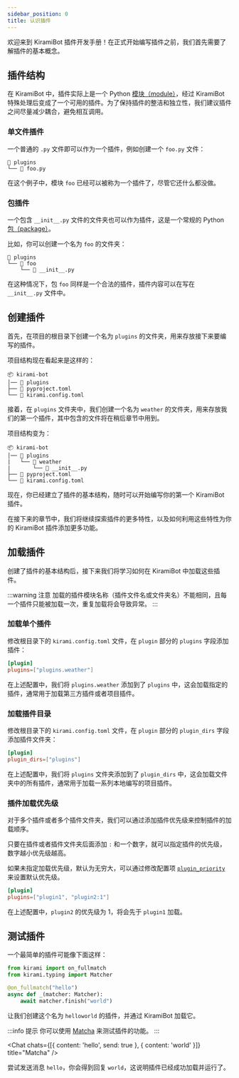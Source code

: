 ```yaml
---
sidebar_position: 0
title: 认识插件
---
```


欢迎来到 KiramiBot 插件开发手册！在正式开始编写插件之前，我们首先需要了解插件的基本概念。

## 插件结构

在 KiramiBot 中，插件实际上是一个 Python [模块（module）](https://docs.python.org/zh-cn/3/glossary.html#term-module)，经过 KiramiBot 特殊处理后变成了一个可用的插件。为了保持插件的整洁和独立性，我们建议插件之间尽量减少耦合，避免相互调用。

### 单文件插件

一个普通的 `.py` 文件即可以作为一个插件，例如创建一个 `foo.py` 文件：

```tree title=Project
📂 plugins
└── 📄 foo.py
```

在这个例子中，模块 `foo` 已经可以被称为一个插件了，尽管它还什么都没做。

### 包插件

一个包含 `__init__.py` 文件的文件夹也可以作为插件，这是一个常规的 Python [包（package）](https://docs.python.org/zh-cn/3/glossary.html#term-regular-package)。

比如，你可以创建一个名为 `foo` 的文件夹：

```tree title=Project
📂 plugins
└── 📂 foo
    └── 📄 __init__.py
```

在这种情况下，包 `foo` 同样是一个合法的插件，插件内容可以在写在 `__init__.py` 文件中。

## 创建插件

首先，在项目的根目录下创建一个名为 `plugins` 的文件夹，用来存放接下来要编写的插件。

项目结构现在看起来是这样的：

```tree title=Project
📦 kirami-bot
│── 📂 plugins
├── 📄 pyproject.toml
└── 📄 kirami.config.toml
```

接着，在 `plugins` 文件夹中，我们创建一个名为 `weather` 的文件夹，用来存放我们的第一个插件，其中包含的文件将在稍后章节中用到。

项目结构变为：

```tree title=Project
📦 kirami-bot
│── 📂 plugins
|   └── 📂 weather
|       └── 📄 __init__.py
├── 📄 pyproject.toml
└── 📄 kirami.config.toml
```

现在，你已经建立了插件的基本结构，随时可以开始编写你的第一个 KiramiBot 插件。

在接下来的章节中，我们将继续探索插件的更多特性，以及如何利用这些特性为你的 KiramiBot 插件添加更多功能。

## 加载插件

创建了插件的基本结构后，接下来我们将学习如何在 KiramiBot 中加载这些插件。

:::warning 注意
加载的插件模块名称（插件文件名或文件夹名）不能相同，且每一个插件只能被加载一次，重复加载将会导致异常。
:::

### 加载单个插件

修改根目录下的 `kirami.config.toml` 文件，在 `plugin` 部分的 `plugins` 字段添加插件：

```toml title=kirami.config.toml
[plugin]
plugins=["plugins.weather"]
```

在上述配置中，我们将 `plugins.weather` 添加到了 `plugins` 中，这会加载指定的插件，通常用于加载第三方插件或者项目插件。

### 加载插件目录

修改根目录下的 `kirami.config.toml` 文件，在 `plugin` 部分的 `plugin_dirs` 字段添加插件文件夹：

```toml title=kirami.config.toml
[plugin]
plugin_dirs=["plugins"]
```

在上述配置中，我们将 `plugins` 文件夹添加到了 `plugin_dirs` 中，这会加载文件夹中的所有插件，通常用于加载一系列本地编写的项目插件。

### 插件加载优先级

对于多个插件或者多个插件文件夹，我们可以通过添加插件优先级来控制插件的加载顺序。

只要在插件或者插件文件夹后面添加 `:` 和一个数字，就可以指定插件的优先级，数字越小优先级越高。

如果未指定加载优先级，默认为无穷大，可以通过修改配置项 [`plugin_priority`](../../guide/tutorial/config#plugin_priority) 来设置默认优先级。

```toml title=kirami.config.toml
[plugin]
plugins=["plugin1", "plugin2:1"]
```

在上述配置中，`plugin2` 的优先级为 1，将会先于 `plugin1` 加载。

## 测试插件

一个最简单的插件可能像下面这样：

```python
from kirami import on_fullmatch
from kirami.typing import Matcher

@on_fullmatch("hello")
async def _(matcher: Matcher):
    await matcher.finish("world")
```

让我们创建这个名为 `helloworld` 的插件，并通过 KiramiBot 加载它。

:::info 提示
你可以使用 [Matcha](https://github.com/A-kirami/matcha) 来测试插件的功能。
:::


<Chat chats={[{ content: 'hello', send: true }, { content: 'world' }]} title="Matcha" />

尝试发送消息 `hello`，你会得到回复 `world`，这说明插件已经成功加载并运行了。
